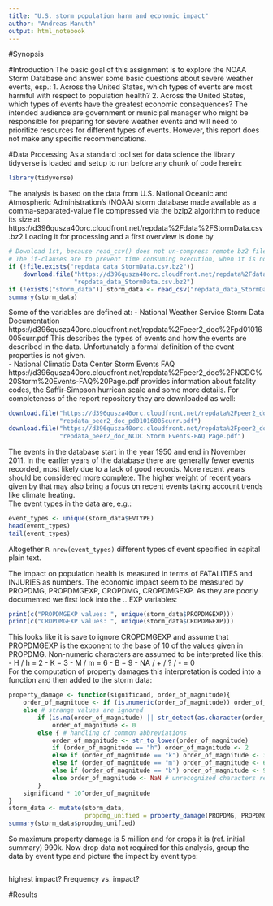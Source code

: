 ```yaml
---
title: "U.S. storm population harm and economic impact"
author: "Andreas Manuth"
output: html_notebook
---
```

#Synopsis


#Introduction
The basic goal of this assignment is to explore the NOAA Storm Database and answer some basic questions about severe weather events, esp.:
1. Across the United States, which types of events  are most harmful with respect to population health?
2. Across the United States, which types of events have the greatest economic consequences?
The intended audience are government or municipal manager who might be responsible for preparing for severe weather events and will need to prioritize resources for different types of events. However, this report does not make any specific recommendations.

#Data Processing
As a standard tool set for data science the library tidyverse is loaded and setup to run before any chunk of code herein:
```r
library(tidyverse)
```

The analysis is based on the data from U.S. National Oceanic and Atmospheric Administration's (NOAA) storm database made available as a comma-separated-value file compressed via the bzip2 algorithm to reduce its size at https://d396qusza40orc.cloudfront.net/repdata%2Fdata%2FStormData.csv.bz2
Loading it for processing and a first overview is done by
```r
# Download 1st, because read_csv() does not un-compress remote bz2 files.
# The if-clauses are to prevent time consuming execution, when it is not needed.
if (!file.exists("repdata_data_StormData.csv.bz2"))
    download.file("https://d396qusza40orc.cloudfront.net/repdata%2Fdata%2FStormData.csv.bz2", 
                  "repdata_data_StormData.csv.bz2") 
if (!exists("storm_data")) storm_data <- read_csv("repdata_data_StormData.csv.bz2")
summary(storm_data)
```
Some of the variables are defined at:
- National Weather Service Storm Data Documentation https://d396qusza40orc.cloudfront.net/repdata%2Fpeer2_doc%2Fpd01016005curr.pdf
This describes the types of events and how the events are described in the data. Unfortunately a formal definition of the event properties is not given.  
- National Climatic Data Center Storm Events FAQ https://d396qusza40orc.cloudfront.net/repdata%2Fpeer2_doc%2FNCDC%20Storm%20Events-FAQ%20Page.pdf provides  information about fatality codes, the Saffir-Simpson hurrican scale and some more details.
For completeness of the report repository they are downloaded as well:
```r
download.file("https://d396qusza40orc.cloudfront.net/repdata%2Fpeer2_doc%2Fpd01016005curr.pdf", 
              "repdata_peer2_doc_pd01016005curr.pdf")
download.file("https://d396qusza40orc.cloudfront.net/repdata%2Fpeer2_doc%2FNCDC%20Storm%20Events-FAQ%20Page.pdf", 
              "repdata_peer2_doc_NCDC Storm Events-FAQ Page.pdf")
```

The events in the database start in the year 1950 and end in November 2011. In the earlier years of the database there are generally fewer events recorded, most likely due to a lack of good records. More recent years should be considered more complete. The higher weight of recent years given by that may also bring a focus on recent events taking account trends like climate heating.    
The event types in the data are, e.g.:
```r
event_types <- unique(storm_data$EVTYPE)
head(event_types)
tail(event_types)
```
Altogether ```R nrow(event_types)``` different types of event specified in capital plain text.  

The impact on population health is measured in terms of FATALITIES and INJURIES as numbers. The economic impact seem to be measured by PROPDMG, PROPDMGEXP, CROPDMG, CROPDMGEXP. As they are poorly documented we first look into the ...EXP variables:
```r
print(c("PROPDMGEXP values: ", unique(storm_data$PROPDMGEXP)))
print(c("CROPDMGEXP values: ", unique(storm_data$CROPDMGEXP)))
```
This looks like it is save to ignore CROPDMGEXP and assume that PROPDMGEXP is the exponent to the base of 10 of the values given in PROPDMG. Non-numeric characters are assumed to be interpreted like this:
- H / h = 2
- K = 3
- M / m = 6
- B = 9
- NA / + / ? / - = 0  
For the computation of property damages this interpretation is coded into a function and then added to the storm data:
```r
property_damage <- function(significand, order_of_magnitude){
    order_of_magnitude <- if (is.numeric(order_of_magnitude)) order_of_magnitude # no need to convert
    else # strange values are ignored
        if (is.na(order_of_magnitude) || str_detect(as.character(order_of_magnitude), "[:punct:]"))
            order_of_magnitude <- 0
        else { # handling of common abbreviations
            order_of_magnitude <- str_to_lower(order_of_magnitude)
            if (order_of_magnitude == "h") order_of_magnitude <- 2
            else if (order_of_magnitude == "k") order_of_magnitude <- 3
            else if (order_of_magnitude == "m") order_of_magnitude <- 6
            else if (order_of_magnitude == "b") order_of_magnitude <- 9
            else order_of_magnitude <- NaN # unrecognized characters result in strange values
        }
    significand * 10^order_of_magnitude
}
storm_data <- mutate(storm_data, 
                     propdmg_unified = property_damage(PROPDMG, PROPDMGEXP))
summary(storm_data$propdmg_unified)
```
So maximum property damage is 5 million and for crops it is (ref. initial summary) 990k. Now drop data not required for this analysis, group the data by event type and picture the impact by event type:
```r

```



highest impact? Frequency vs. impact? 

#Results